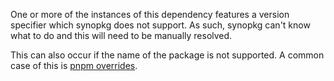 One or more of the instances of this dependency features a version specifier which synopkg does not support. As such, synopkg can't know what to do and this will need to be manually resolved.

This can also occur if the name of the package is not supported. A common case of this is [pnpm overrides](https://pnpm.io/package_json#pnpmoverrides).
